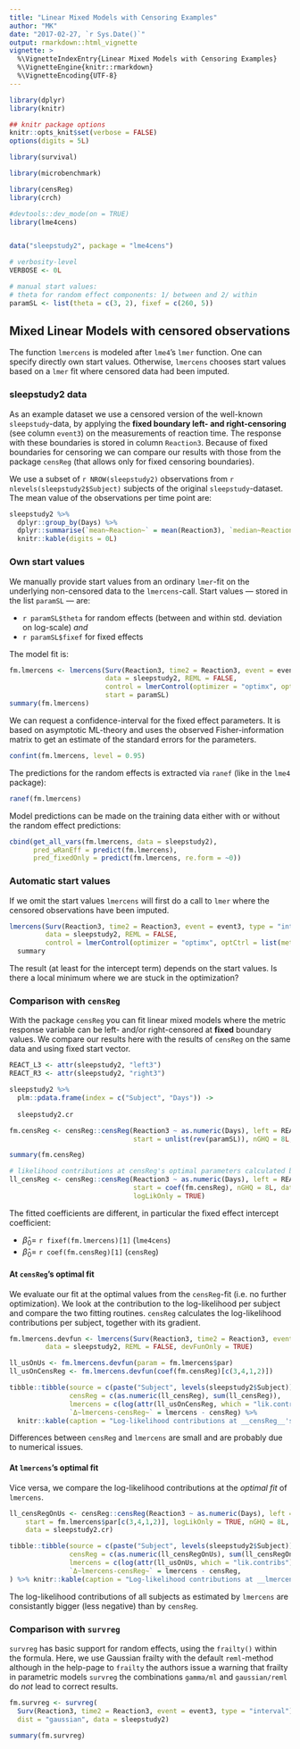 ```yaml
---
title: "Linear Mixed Models with Censoring Examples"
author: "MK"
date: "2017-02-27, `r Sys.Date()`"
output: rmarkdown::html_vignette
vignette: >
  %\VignetteIndexEntry{Linear Mixed Models with Censoring Examples}
  %\VignetteEngine{knitr::rmarkdown}
  %\VignetteEncoding{UTF-8}
---
```



```r

library(dplyr)
library(knitr)

## knitr package options
knitr::opts_knit$set(verbose = FALSE)
options(digits = 5L)

library(survival)

library(microbenchmark)

library(censReg)
library(crch)

#devtools::dev_mode(on = TRUE)
library(lme4cens)


data("sleepstudy2", package = "lme4cens")

# verbosity-level
VERBOSE <- 0L

# manual start values:
# theta for random effect components: 1/ between and 2/ within
paramSL <- list(theta = c(3, 2), fixef = c(260, 5))
```



## Mixed Linear Models with censored observations

The function `lmercens` is modeled after `lme4`'s `lmer` function.
One can specify directly own start values. Otherwise, `lmercens` chooses start values based on a `lmer` fit where censored data had been imputed.


### sleepstudy2 data
As an example dataset we use a censored version of the well-known `sleepstudy`-data,
by applying the __fixed boundary left- and right-censoring__ (see column `event3`) on the measurements of reaction time.
The response with these boundaries is stored in column `Reaction3`.
Because of fixed boundaries for censoring we can compare our results with those from the package `censReg` (that allows only for fixed censoring boundaries).

We use a subset of `r NROW(sleepstudy2)` observations from `r nlevels(sleepstudy2$Subject)` subjects of the original `sleepstudy`-dataset.
The mean value of the observations per time point are:

```r
sleepstudy2 %>%
  dplyr::group_by(Days) %>%
  dplyr::summarise(`mean~Reaction~` = mean(Reaction3), `median~Reaction~` = median(Reaction3)) %>% 
  knitr::kable(digits = 0L)
```



### Own start values
We manually provide start values from an ordinary `lmer`-fit on the underlying non-censored data to the `lmercens`-call.
Start values — stored in the list `paramSL` — are:

* `r paramSL$theta` for random effects (between and within std. deviation on log-scale) _and_
* `r paramSL$fixef` for fixed effects

The model fit is: 

```r
fm.lmercens <- lmercens(Surv(Reaction3, time2 = Reaction3, event = event3, type = "interval") ~ Days + (1|Subject),
                        data = sleepstudy2, REML = FALSE,
                        control = lmerControl(optimizer = "optimx", optCtrl = list(method = "L-BFGS-B"), boundary.tol = 0),
                        start = paramSL) 
summary(fm.lmercens)
```

We can request a confidence-interval for the fixed effect parameters. It is based on asymptotic ML-theory and uses the observed Fisher-information matrix to get an estimate of the standard errors for the parameters.

```r
confint(fm.lmercens, level = 0.95)
```

The predictions for the random effects is extracted via `ranef` (like in the `lme4` package):
```r
ranef(fm.lmercens)
```

Model predictions can be made on the training data either with or without the random effect predictions:
```r
cbind(get_all_vars(fm.lmercens, data = sleepstudy2),
      pred_wRanEff = predict(fm.lmercens),
      pred_fixedOnly = predict(fm.lmercens, re.form = ~0))
```


### Automatic start values
If we omit the start values `lmercens` will first do a call to `lmer` where the censored observations have been imputed.

```r
lmercens(Surv(Reaction3, time2 = Reaction3, event = event3, type = "interval") ~ Days + (1|Subject),
         data = sleepstudy2, REML = FALSE,
         control = lmerControl(optimizer = "optimx", optCtrl = list(method = "L-BFGS-B"), boundary.tol = 0)) %>% 
  summary
```

The result (at least for the intercept term) depends on the start values. Is there a local minimum where we are stuck in the optimization?




### Comparison with `censReg`

With the package `censReg` you can fit linear mixed models where the metric response variable can be left- and/or right-censored at __fixed__ boundary values.
We compare our results here with the results of `censReg` on the same data and using fixed start vector.

```r

REACT_L3 <- attr(sleepstudy2, "left3")
REACT_R3 <- attr(sleepstudy2, "right3")

sleepstudy2 %>% 
  plm::pdata.frame(index = c("Subject", "Days")) ->
  
  sleepstudy2.cr

fm.censReg <- censReg::censReg(Reaction3 ~ as.numeric(Days), left = REACT_L3, right = REACT_R3,
                               start = unlist(rev(paramSL)), nGHQ = 8L, data = sleepstudy2.cr)

summary(fm.censReg)

# likelihood contributions at censReg's optimal parameters calculated by censReg
ll_censReg <- censReg::censReg(Reaction3 ~ as.numeric(Days), left = REACT_L3, right = REACT_R3,
                               start = coef(fm.censReg), nGHQ = 8L, data = sleepstudy2.cr,
                               logLikOnly = TRUE)
```

The fitted coefficients are different, in particular the fixed effect intercept coefficient:

* ${\hat β}_0 =$ `r fixef(fm.lmercens)[1]` (`lme4cens`)
* ${\hat β}_0 =$ `r coef(fm.censReg)[1]` (`censReg`)




#### At `censReg`'s optimal fit
We evaluate our fit  at the optimal values from the `censReg`-fit (i.e. no further optimization).
We look at the contribution to the log-likelihood per subject and compare the two fitting routines.
`censReg` calculates the log-likelihood contributions per subject, together with its gradient.

```r
fm.lmercens.devfun <- lmercens(Surv(Reaction3, time2 = Reaction3, event = event3, type = "interval") ~ Days + (1|Subject),
         data = sleepstudy2, REML = FALSE, devFunOnly = TRUE)

ll_usOnUs <- fm.lmercens.devfun(param = fm.lmercens$par)
ll_usOnCensReg <- fm.lmercens.devfun(coef(fm.censReg)[c(3,4,1,2)])
```

```r
tibble::tibble(source = c(paste("Subject", levels(sleepstudy2$Subject)), "total"), 
               censReg = c(as.numeric(ll_censReg), sum(ll_censReg)),
               lmercens = c(log(attr(ll_usOnCensReg, which = "lik.contribs")), -ll_usOnCensReg),
               `Δ~lmercens-censReg~` = lmercens - censReg) %>% 
  knitr::kable(caption = "Log-likelihood contributions at __censReg__'s optimal values on sleepstudy2-data", digits = 3)
```

Differences between `censReg` and `lmercens` are small and are probably due to numerical issues.



#### At `lmercens`'s optimal fit
Vice versa, we compare the log-likelihood contributions at the _optimal fit_ of `lmercens`.

```r
ll_censRegOnUs <- censReg::censReg(Reaction3 ~ as.numeric(Days), left = REACT_L3, right = REACT_R3,
    start = fm.lmercens$par[c(3,4,1,2)], logLikOnly = TRUE, nGHQ = 8L,
    data = sleepstudy2.cr)
```



```r
tibble::tibble(source = c(paste("Subject", levels(sleepstudy2$Subject)), "total"), 
               censReg = c(as.numeric(ll_censRegOnUs), sum(ll_censRegOnUs)),
               lmercens = c(log(attr(ll_usOnUs, which = "lik.contribs")), -ll_usOnUs),
               `Δ~lmercens-censReg~` = lmercens - censReg,
) %>% knitr::kable(caption = "Log-likelihood contributions at __lmercens__'s optimal values on sleepstudy2-data")
```

The log-likelihood contributions of all subjects as estimated by `lmercens` are consistantly bigger (less negative) than by `censReg`.



### Comparison with `survreg`
`survreg` has basic support for random effects, using the `frailty()` within the formula.
Here, we use Gaussian frailty with the default `reml`-method although
in the help-page to `frailty` the authors issue a warning that frailty in parametric models `survreg` the combinations `gamma/ml` and `gaussian/reml` do _not_ lead to correct results.


```r
fm.survreg <- survreg(
  Surv(Reaction3, time2 = Reaction3, event = event3, type = "interval") ~ Days + frailty(Subject, distribution = "gaussian"),
  dist = "gaussian", data = sleepstudy2)

summary(fm.survreg)
```

